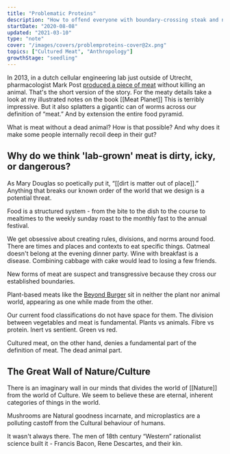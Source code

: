 ```yaml
---
title: "Problematic Proteins"
description: "How to offend everyone with boundary-crossing steak and nuggets"
startDate: "2020-08-08"
updated: "2021-03-10"
type: "note"
cover: "/images/covers/problemproteins-cover@2x.png"
topics: ["Cultured Meat", "Anthropology"]
growthStage: "seedling"
---
```


<IntroParagraph>

In <YearsAgo>2013</YearsAgo>, in a dutch cellular engineering lab just outside of Utrecht, pharmacologist Mark Post [produced a piece of meat](https://www.new-harvest.org/mark_post_cultured_beef) without killing an animal. <Footnote idName={1}>That's the short version of the story. For the meaty details take a look at my illustrated notes on the book [[Meat Planet]]</Footnote> This is terribly impressive. But it also splatters a gigantic can of worms across our definition of “meat.” And by extension the entire food pyramid.

</IntroParagraph>

What is meat without a dead animal? How is that possible? And why does it make some people internally recoil deep in their gut?

## Why do we think 'lab-grown' meat is dirty, icky, or dangerous?

As Mary Douglas so poetically put it, “[[dirt is matter out of place]].” Anything that breaks our known order of the world that we design is a potential threat.

Food is a structured system - from the bite to the dish to the course to mealtimes to the weekly sunday roast to the monthly fast to the annual festival.

We get obsessive about creating rules, divisions, and norms around food. There are times and places and contexts to eat specific things. Oatmeal doesn't belong at the evening dinner party. Wine with breakfast is a disease. Combining cabbage with cake would lead to losing a few friends.

New forms of meat are suspect and transgressive because they cross our established boundaries.

Plant-based meats like the [Beyond Burger](https://www.beyondmeat.com/products/the-beyond-burger/) sit in neither the plant nor animal world, appearing as one while made from the other.

Our current food classifications do not have space for them. The division between vegetables and meat is fundamental. Plants vs animals. Fibre vs protein. Inert vs sentient. Green vs red.

Cultured meat, on the other hand, denies a fundamental part of the definition of meat. The dead animal part.

## The Great Wall of Nature/Culture

There is an imaginary wall in our minds that divides the world of [[Nature]] from the world of Culture. We seem to believe these are eternal, inherent categories of things in the world.

Mushrooms are Natural goodness incarnate, and microplastics are a polluting castoff from the Cultural behaviour of humans.

It wasn't always there. The men of 18th century “Western” rationalist science built it - Francis Bacon, Rene Descartes, and their kin.
